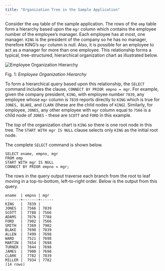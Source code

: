 ```yaml
---
title: "Organization Tree in the Sample Application"
---
```


<div id="organization_tree_in_the_sample_application" class="registered_link"></div>

Consider the `emp` table of the sample application. The rows of the `emp` table form a hierarchy based upon the `mgr` column which contains the employee number of the employee’s manager. Each employee has at most, one manager. `KING` is the president of the company so he has no manager, therefore KING’s `mgr` column is null. Also, it is possible for an employee to act as a manager for more than one employee. This relationship forms a typical, tree-structured, hierarchical organization chart as illustrated below.

![Employee Organization Hierarchy](../../images/employee_organization_hierarchy.png)

Fig. 1: *Employee Organization Hierarchy*

To form a hierarchical query based upon this relationship, the `SELECT` command includes the clause, `CONNECT BY PRIOR empno = mgr`. For example, given the company president, `KING`, with employee number `7839`, any employee whose `mgr` column is `7839` reports directly to `KING` which is true for `JONES, BLAKE`, and `CLARK` (these are the child nodes of `KING`). Similarly, for employee, `JONES`, any other employee with `mgr` column equal to `7566` is a child node of `JONES` - these are `SCOTT` and `FORD` in this example.

The top of the organization chart is `KING` so there is one root node in this tree. The `START WITH mgr IS NULL` clause selects only `KING` as the initial root node.

The complete `SELECT` command is shown below.

```text
SELECT ename, empno, mgr
FROM emp
START WITH mgr IS NULL
CONNECT BY PRIOR empno = mgr;
```

The rows in the query output traverse each branch from the root to leaf moving in a top-to-bottom, left-to-right order. Below is the output from this query.

```text
ename  | empno | mgr
-------+-------+------
KING   |  7839 |
JONES  |  7566 | 7839
SCOTT  |  7788 | 7566
ADAMS  |  7876 | 7788
FORD   |  7902 | 7566
SMITH  |  7369 | 7902
BLAKE  |  7698 | 7839
ALLEN  |  7499 | 7698
WARD   |  7521 | 7698
MARTIN |  7654 | 7698
TURNER |  7844 | 7698
JAMES  |  7900 | 7698
CLARK  |  7782 | 7839
MILLER |  7934 | 7782
(14 rows)
```
